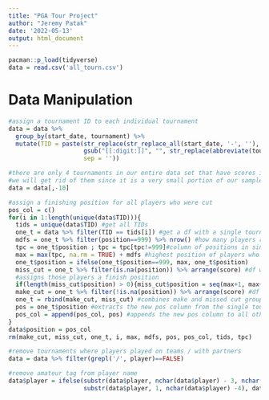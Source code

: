 ```yaml
---
title: "PGA Tour Project"
author: "Jeremy Patak"
date: '2022-05-13'
output: html_document
---
```

```r
pacman::p_load(tidyverse)
data = read.csv('all_tourn.csv')
```


# Data Manipulation

```r
#assign a tournament ID to each individual tournament 
data = data %>% 
  group_by(start_date, tournament) %>% 
  mutate(TID = paste(str_replace(str_replace_all(start_date, '-', ''), '20', ''), 
                     gsub("[[:digit:]]", "", str_replace(abbreviate(tournament), '-', '')),
                     sep = ''))

#there are only 4 tournaments in our entire data set that have scores in the 5th round
#we will get rid of them since it is a very small portion of our sample and makes our data tougher to work with
data = data[,-10]

#assign a finishing position for all players who were cut
pos_col = c()
for(i in 1:length(unique(data$TID))){
  tids = unique(data$TID) #get all TIDs
  one_t = data %>% filter(TID == tids[i]) #get a df with a single tournament 
  mdfs = one_t %>% filter(position==999) %>% nrow() #how many players recorded an MDF
  tpc = one_t$position ; tpc = tpc[tpc!=999]#column of positions in single tournament
  max = max(tpc, na.rm = TRUE) + mdfs #highest position of players who made the cut
  one_t$position = ifelse(one_t$position==999, max, one_t$position)
  miss_cut = one_t %>% filter(is.na(position)) %>% arrange(score) #df with players who missed the cut
  #assigns those players a finish position
  if(length(miss_cut$position) > 0){miss_cut$position = seq(max+1, max+length(miss_cut$position))}
  make_cut = one_t %>% filter(!is.na(position)) %>% arrange(score) #df with players who made the cut
  one_t = rbind(make_cut, miss_cut) #combines make and missed cut groups back together
  pos = one_t$position #extracts the new pos column from the single tournament 
  pos_col = append(pos_col, pos) #appends the new pos column to all other pos columns
}
data$position = pos_col
rm(make_cut, miss_cut, one_t, i, max, mdfs, pos, pos_col, tids, tpc)

#remove tournaments where players played on teams / with partners
data = data %>% filter(grepl('/', player)==FALSE)

#remove amateur tag from player name
data$player = ifelse(substr(data$player, nchar(data$player) - 3, nchar(data$player)) == " (a)", 
                     substr(data$player, 1, nchar(data$player) -4), data$player)


```
